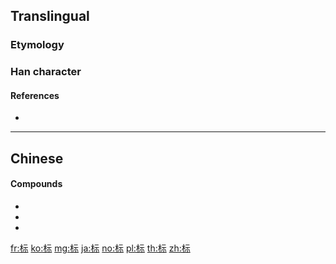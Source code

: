 {{also|標}}
==Translingual==

===Etymology===
{{Han simp|標|f=票|t=示}}

===Han character===
{{Han char|rn=75|rad=木|as=05|sn=9|four=|canj=DMMF|ids=⿰木示}}

====References====
* {{Han ref|kx=0521.121|hdz=21176.080|uh=6807|ud=26631}}

----

==Chinese==
{{zh-see|標}}

====Compounds====
* {{l|cmn|标记|tr=biāojì}}
* {{l|cmn|标牌|tr=biāopái}}
* {{l|cmn|贴标机|tr=tiēbiāojī}}

[[fr:标]]
[[ko:标]]
[[mg:标]]
[[ja:标]]
[[no:标]]
[[pl:标]]
[[th:标]]
[[zh:标]]